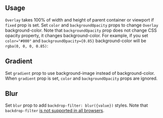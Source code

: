 

## Usage

`Overlay` takes 100% of width and height of parent container or viewport if `fixed` prop is set.
Set `color` and `backgroundOpacity` props to change `Overlay` background-color. Note that `backgroundOpacity` prop
does not change CSS opacity property, it changes background-color. For example, if you set
`color="#000"` and `backgroundOpacity={0.85}` background-color will be `rgba(0, 0, 0, 0.85)`:

<Demo data={OverlayDemos.usage} />

## Gradient

Set `gradient` prop to use background-image instead of background-color. When `gradient` prop is set,
`color` and `backgroundOpacity` props are ignored.

<Demo data={OverlayDemos.gradient} />

## Blur

Set `blur` prop to add `backdrop-filter: blur({value})` styles.
Note that `backdrop-filter` [is not supported in all browsers](https://caniuse.com/css-backdrop-filter).

<Demo data={OverlayDemos.blur} />

<Polymorphic defaultElement="div" changeToElement="a" component="Overlay" withNext />
